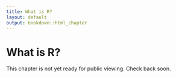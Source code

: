 ```yaml
---
title: What is R?
layout: default
output: bookdown::html_chapter
---
```


# What is R?

This chapter is not yet ready for public viewing. Check back soon.